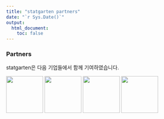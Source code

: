 ```yaml
---
title: "statgarten partners"
date: "`r Sys.Date()`"
output: 
  html_document:
    toc: false
---
```


### Partners

statgarten은 다음 기업들에서 함께 기여하였습니다.

<img src='img/antller.png'  width = '100'/> <!-- Antller -->
<img src='img/bulkrum.jpeg' width = '100'/> <!-- Bulkrum -->
<img src='img/phi.png' width = '100'/> <!-- PHI digital healthcare -->
<img src='img/zarathu.png' width = '100'/> <!-- Zarathu -->


